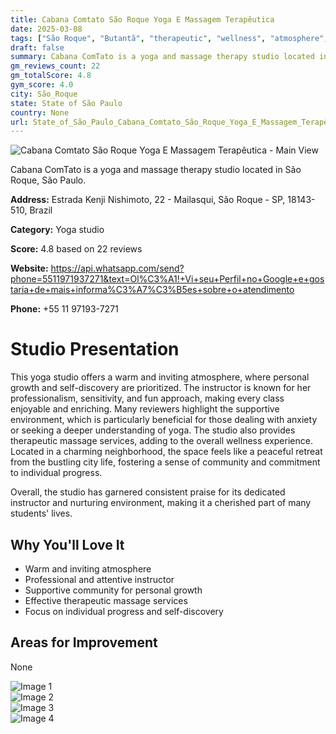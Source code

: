 ```yaml
---
title: Cabana Comtato São Roque Yoga E Massagem Terapêutica
date: 2025-03-08
tags: ["São Roque", "Butantã", "therapeutic", "wellness", "atmosphere", "São Roque"]  
draft: false
summary: Cabana ComTato is a yoga and massage therapy studio located in São Roque, São Paulo.
gm_reviews_count: 22
gm_totalScore: 4.8
gym_score: 4.0
city: São_Roque
state: State of São Paulo
country: None
url: State_of_São_Paulo_Cabana_Comtato_São_Roque_Yoga_E_Massagem_Terapêutica
---
```


<div className="aspect-[16/9] relative my-8">
  <img 
    src="https://lh5.googleusercontent.com/p/AF1QipNhTN4lmxlANB7rIy-7z5yuWAa9H2MBxKXcN14q=w1920-h1080-k-no"
    alt="Cabana Comtato São Roque Yoga E Massagem Terapêutica - Main View"
    className="object-cover absolute inset-0 w-full h-full rounded-lg"
  />
</div>

Cabana ComTato is a yoga and massage therapy studio located in São Roque, São Paulo.

**Address:** Estrada Kenji Nishimoto, 22 - Mailasqui, São Roque - SP, 18143-510, Brazil

**Category:** Yoga studio

**Score:** 4.8 based on 22 reviews

**Website:** https://api.whatsapp.com/send?phone=5511971937271&text=Ol%C3%A1!+Vi+seu+Perfil+no+Google+e+gostaria+de+mais+informa%C3%A7%C3%B5es+sobre+o+atendimento

**Phone:** +55 11 97193-7271

# Studio Presentation

This yoga studio offers a warm and inviting atmosphere, where personal growth and self-discovery are prioritized. The instructor is known for her professionalism, sensitivity, and fun approach, making every class enjoyable and enriching. Many reviewers highlight the supportive environment, which is particularly beneficial for those dealing with anxiety or seeking a deeper understanding of yoga. The studio also provides therapeutic massage services, adding to the overall wellness experience. Located in a charming neighborhood, the space feels like a peaceful retreat from the bustling city life, fostering a sense of community and commitment to individual progress.

Overall, the studio has garnered consistent praise for its dedicated instructor and nurturing environment, making it a cherished part of many students' lives.

## Why You'll Love It

- Warm and inviting atmosphere
- Professional and attentive instructor
- Supportive community for personal growth
- Effective therapeutic massage services
- Focus on individual progress and self-discovery

## Areas for Improvement

None

<div className="grid grid-cols-1 xl:grid-cols-2 gap-4 my-8">
<div className="aspect-[4/3] relative"><img src="https://lh3.googleusercontent.com/p/AF1QipPRA_UyuBHK25DOhiGLjesXDHfBmBzdz4ZLcc5V=w1920-h1080-k-no" alt="Image 1" className="object-cover absolute inset-0 w-full h-full rounded-lg" /></div>
<div className="aspect-[4/3] relative"><img src="https://lh5.googleusercontent.com/p/AF1QipMT4xd-XtgxvnL_CWnX6k1Z_WiaTodOXu49rZCv=w1920-h1080-k-no" alt="Image 2" className="object-cover absolute inset-0 w-full h-full rounded-lg" /></div>
<div className="aspect-[4/3] relative"><img src="https://lh5.googleusercontent.com/p/AF1QipOAgfQ4bRVgrs1FYZQTgNJL_-Z28WV1FMw7jVgD=w1920-h1080-k-no" alt="Image 3" className="object-cover absolute inset-0 w-full h-full rounded-lg" /></div>
<div className="aspect-[4/3] relative"><img src="https://lh5.googleusercontent.com/p/AF1QipOyA5pP6JIItdib52Tc-9yxFgQ0Uc_2Idc4UGc0=w1920-h1080-k-no" alt="Image 4" className="object-cover absolute inset-0 w-full h-full rounded-lg" /></div>
</div>